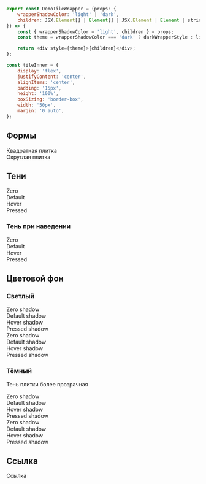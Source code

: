
```javascript collapse=Код DemoTileWrapper
export const DemoTileWrapper = (props: {
    wrapperShadowColor: 'light' | 'dark',
    children: JSX.Element[] | Element[] | JSX.Element | Element | string,
}) => {
    const { wrapperShadowColor = 'light', children } = props;
    const theme = wrapperShadowColor === 'dark' ? darkWrapperStyle : lightWrapperStyle;

    return <div style={theme}>{children}</div>;
};
```

```javascript collapse=Код tileInner
const tileInner = {
    display: 'flex',
    justifyContent: 'center',
    alignItems: 'center',
    padding: '15px',
    height: '100%',
    boxSizing: 'border-box',
    width: '50px',
    margin: '0 auto',
};
```

## Формы

<Playground>
    <DemoTileWrapper>
        <Tile shadowLevel="default">
            <div style={tileInner}>Квадратная плитка</div>
        </Tile>
        <Tile radius="rounded" shadowLevel="default">
            <div style={tileInner}>Округлая плитка</div>
        </Tile>
    </DemoTileWrapper>
</Playground>

## Тени

<Playground>
    <DemoTileWrapper>
        <Tile shadowLevel="zero">
            <div style={tileInner}>Zero</div>
        </Tile>
        <Tile shadowLevel="default">
            <div style={tileInner}>Default</div>
        </Tile>
        <Tile shadowLevel="hover">
            <div style={tileInner}>Hover</div>
        </Tile>
        <Tile shadowLevel="pressed">
            <div style={tileInner}>Pressed</div>
        </Tile>
    </DemoTileWrapper>
</Playground>

### Тень при наведении

<Playground>
    <DemoTileWrapper>
        <Tile isInteractive shadowLevel="zero">
            <div style={tileInner}>Zero</div>
        </Tile>
        <Tile isInteractive shadowLevel="default">
            <div style={tileInner}>Default</div>
        </Tile>
        <Tile isInteractive shadowLevel="hover">
            <div style={tileInner}>Hover</div>
        </Tile>
        <Tile isInteractive shadowLevel="pressed">
            <div style={tileInner}>Pressed</div>
        </Tile>
    </DemoTileWrapper>
</Playground>

## Цветовой фон

### Светлый

<Playground>
    <DemoTileWrapper>
        <Tile shadowLevel="zero" shadowColor="light">
            <div style={tileInner}>Zero shadow</div>
        </Tile>
        <Tile shadowLevel="default" shadowColor="light">
            <div style={tileInner}>Default shadow</div>
        </Tile>
        <Tile shadowLevel="hover" shadowColor="light">
            <div style={tileInner}>Hover shadow</div>
        </Tile>
        <Tile shadowLevel="pressed" shadowColor="light">
            <div style={tileInner}>Pressed shadow</div>
        </Tile>
    </DemoTileWrapper>
    <DemoTileWrapper>
        <Tile radius="rounded" shadowLevel="zero" shadowColor="light">
            <div style={tileInner}>Zero shadow</div>
        </Tile>
        <Tile radius="rounded" shadowLevel="default" shadowColor="light">
            <div style={tileInner}>Default shadow</div>
        </Tile>
        <Tile radius="rounded" shadowLevel="hover" shadowColor="light">
            <div style={tileInner}>Hover shadow</div>
        </Tile>
        <Tile radius="rounded" shadowLevel="pressed" shadowColor="light">
            <div style={tileInner}>Pressed shadow</div>
        </Tile>
    </DemoTileWrapper>
</Playground>

### Тёмный

Тень плитки более прозрачная

<Playground>
    <DemoTileWrapper wrapperShadowColor="dark">
        <Tile shadowLevel="zero" shadowColor="dark">
            <div style={tileInnerWhite}>Zero shadow</div>
        </Tile>
        <Tile shadowLevel="default" shadowColor="dark">
            <div style={tileInnerWhite}>Default shadow</div>
        </Tile>
        <Tile shadowLevel="hover" shadowColor="dark">
            <div style={tileInnerWhite}>Hover shadow</div>
        </Tile>
        <Tile shadowLevel="pressed" shadowColor="dark">
            <div style={tileInnerWhite}>Pressed shadow</div>
        </Tile>
    </DemoTileWrapper>
    <DemoTileWrapper wrapperShadowColor="dark">
        <Tile radius="rounded" shadowLevel="zero">
            <div style={tileInnerWhiteRounded}>Zero shadow</div>
        </Tile>
        <Tile radius="rounded" shadowLevel="default">
            <div style={tileInnerWhiteRounded}>Default shadow</div>
        </Tile>
        <Tile radius="rounded" shadowLevel="hover">
            <div style={tileInnerWhiteRounded}>Hover shadow</div>
        </Tile>
        <Tile radius="rounded" shadowLevel="pressed">
            <div style={tileInnerWhiteRounded}>Pressed shadow</div>
        </Tile>
    </DemoTileWrapper>
</Playground>

## Ссылка

<Playground>
    <DemoTileWrapper>
        <div style={{ width: '350px' }}>
            <Tile shadowLevel="pressed" href="#">
                <div style={tileInner}>Ссылка</div>
            </Tile>
        </div>
    </DemoTileWrapper>
</Playground>
